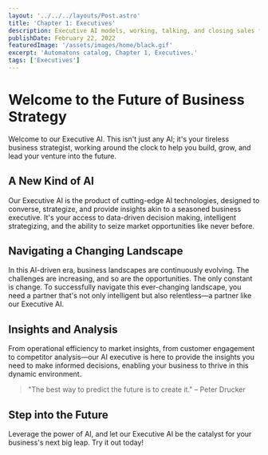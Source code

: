 ```yaml
---
layout: '../../../layouts/Post.astro'
title: 'Chapter 1: Executives'
description: Executive AI models, working, talking, and closing sales for you 24/7
publishDate: February 22, 2022
featuredImage: '/assets/images/home/black.gif'
excerpt: 'Automatons catalog, Chapter 1, Executives.'
tags: ['Executives']
---
```



<YouTubeEmbed url="https://www.youtube.com/watch?v=uT2XqguNkEY" rounded />

# Welcome to the Future of Business Strategy

Welcome to our Executive AI. This isn't just any AI; it's your tireless business strategist, working around the clock to help you build, grow, and lead your venture into the future.

## A New Kind of AI

Our Executive AI is the product of cutting-edge AI technologies, designed to converse, strategize, and provide insights akin to a seasoned business executive. It's your access to data-driven decision making, intelligent strategizing, and the ability to seize market opportunities like never before.

## Navigating a Changing Landscape

In this AI-driven era, business landscapes are continuously evolving. The challenges are increasing, and so are the opportunities. The only constant is change. To successfully navigate this ever-changing landscape, you need a partner that's not only intelligent but also relentless—a partner like our Executive AI.

## Insights and Analysis

From operational efficiency to market insights, from customer engagement to competitor analysis—our AI executive is here to provide the insights you need to make informed decisions, enabling your business to thrive in this dynamic environment.

> "The best way to predict the future is to create it." – Peter Drucker

## Step into the Future

Leverage the power of AI, and let our Executive AI be the catalyst for your business's next big leap. Try it out today!


